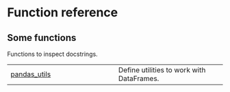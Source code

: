 # Function reference {.doc .doc-index}

## Some functions

Functions to inspect docstrings.

| | |
| --- | --- |
| [pandas_utils](pandas_utils.qmd#src.pandas_utils) | Define utilities to work with DataFrames. |
